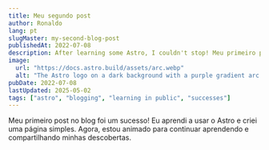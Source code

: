 ```yaml
---
title: Meu segundo post
author: Ronaldo
lang: pt
slugMaster: my-second-blog-post
publishedAt: 2022-07-08
description: After learning some Astro, I couldn't stop! Meu primeiro post no blog foi um sucesso! Eu aprendi a usar o Astro e criei uma página simples. Agora, estou animado para continuar aprendendo e compartilhando minhas descobertas.
image:
  url: "https://docs.astro.build/assets/arc.webp"
  alt: "The Astro logo on a dark background with a purple gradient arc."
pubDate: 2022-07-08
lastUpdated: 2025-05-02
tags: ["astro", "blogging", "learning in public", "successes"]
---
```


Meu primeiro post no blog foi um sucesso! Eu aprendi a usar o Astro e criei uma página simples. Agora, estou animado para continuar aprendendo e compartilhando minhas descobertas.
